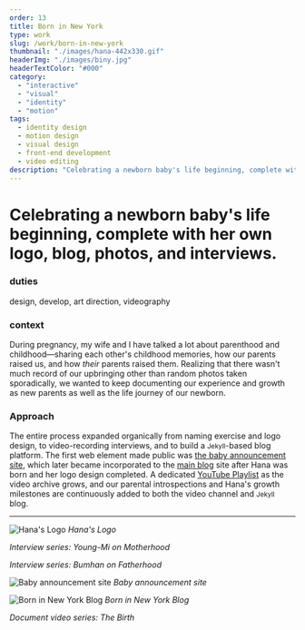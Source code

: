 ```yaml
---
order: 13
title: Born in New York
type: work
slug: /work/born-in-new-york
thumbnail: "./images/hana-442x330.gif"
headerImg: "./images/biny.jpg"
headerTextColor: "#000"
category:
  - "interactive"
  - "visual"
  - "identity"
  - "motion"
tags:
  - identity design
  - motion design
  - visual design
  - front-end development
  - video editing
description: "Celebrating a newborn baby's life beginning, complete with her own logo, blog, photos, and interviews."
---
```



# Celebrating a newborn baby's life beginning, complete with her own logo, blog, photos, and interviews.

<section class="portfolioDetail">

### duties

design, develop, art direction, videography

</section>

<section class="portfolioDetail">

### context

During pregnancy, my wife and I have talked a lot about parenthood and childhood&mdash;sharing each other's childhood memories, how our parents raised us, and how _their_ parents raised them. Realizing that there wasn't much record of our upbringing other than random photos taken sporadically, we wanted to keep documenting our experience and growth as new parents as well as the life journey of our newborn.

</section>

<section class="portfolioDetail">

### Approach

The entire process expanded organically from naming exercise and logo design, to video-recording interviews, and to build a <small>Jekyll</small>-based blog platform. The first web element made public was [the baby announcement site](https://borninnewyork.net/announcement-2017/en/), which later became incorporated to the [main blog](https://borninnewyork.net/) site after Hana was born and her logo design completed. A dedicated [YouTube Playlist](https://www.youtube.com/playlist?list=PLCtFYoUrd_dDqhjPGje6U1m9cOdXxxwXG) as the video archive grows, and our parental introspections and Hana's growth milestones are continuously added to both the video channel and <small>Jekyll</small> blog.

</section>

<ButtonContainer>
  <SimpleButton
    cta="Launch Site"
    link="https://borninnewyork.net/"
    color="var(--green)"
  />
  <SimpleButton
    cta="View GitHub Repo"
    link="https://github.com/baadaa/born-in-new-york"
    color="var(--green)"
  />
</ButtonContainer>

---

![Hana's Logo](./images/hana-442x330.gif)
_Hana's Logo_

<EmbedVideo
  aspectRatioPadding="53.4%"
  videoChannel="youtube"
  videoId="Cu4ZyeColoc"
/>

_Interview series: Young-Mi on Motherhood_

<EmbedVideo
  aspectRatioPadding="53.4%"
  videoChannel="youtube"
  videoId="d62ZWZirF5g"
/>

_Interview series: Bumhan on Fatherhood_

![Baby announcement site](./images/announcement-2017-big.gif)
_Baby announcement site_

![Born in New York Blog](./images/biny-site-big.gif)
_Born in New York Blog_

<EmbedVideo
  aspectRatioPadding="53.4%"
  videoChannel="youtube"
  videoId="PSaQuMJvFNg"
/>

_Document video series: The Birth_
